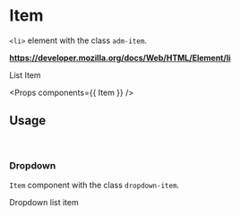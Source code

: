 <!-- Packages -->

<!-- Components -->

# Item

`<li>` element with the class `adm-item`. 

**https://developer.mozilla.org/docs/Web/HTML/Element/li**

<Preview>
  <Item>
    List Item
  </Item>
</Preview>

<Props components={{ Item }} />

## Usage

<br/>

### Dropdown

`Item` component with the class `dropdown-item`.

<Preview>
  <Item className='dropdown-item'>
    Dropdown list item
  </Item>
</Preview>
